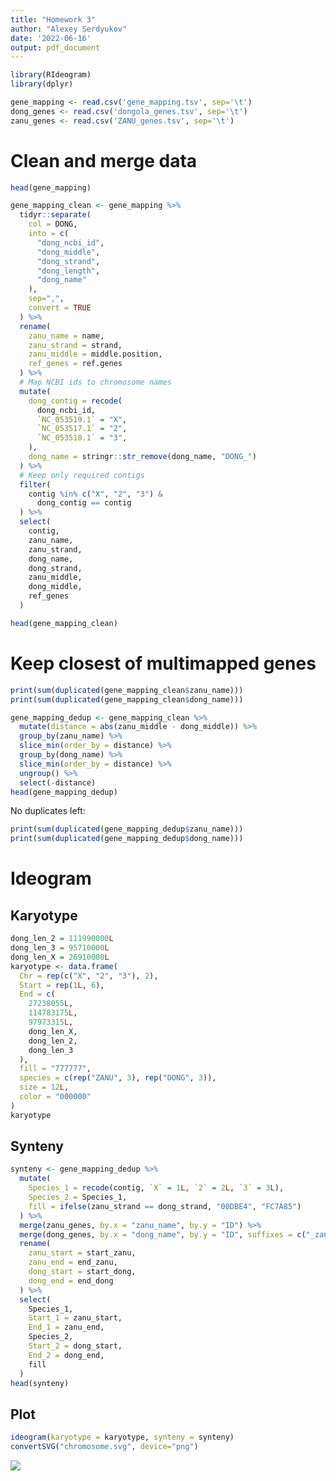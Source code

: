 ```yaml
---
title: "Homework 3"
author: "Alexey Serdyukov"
date: '2022-06-16'
output: pdf_document
---
```



```r
library(RIdeogram)
library(dplyr)
```

```r
gene_mapping <- read.csv('gene_mapping.tsv', sep='\t')
dong_genes <- read.csv('dongola_genes.tsv', sep='\t')
zanu_genes <- read.csv('ZANU_genes.tsv', sep='\t')
```


# Clean and merge data

```r
head(gene_mapping)
```

```r
gene_mapping_clean <- gene_mapping %>%
  tidyr::separate(
    col = DONG,
    into = c(
      "dong_ncbi_id",
      "dong_middle",
      "dong_strand",
      "dong_length",
      "dong_name"
    ),
    sep=",",
    convert = TRUE
  ) %>%
  rename(
    zanu_name = name,
    zanu_strand = strand,
    zanu_middle = middle.position,
    ref_genes = ref.genes
  ) %>%
  # Map NCBI ids to chromosome names
  mutate(
    dong_contig = recode(
      dong_ncbi_id,
      `NC_053519.1` = "X",
      `NC_053517.1` = "2",
      `NC_053518.1` = "3",
    ),
    dong_name = stringr::str_remove(dong_name, "DONG_")
  ) %>%
  # Keep only required contigs
  filter(
    contig %in% c("X", "2", "3") &
      dong_contig == contig
  ) %>%
  select(
    contig,
    zanu_name,
    zanu_strand,
    dong_name,
    dong_strand,
    zanu_middle,
    dong_middle,
    ref_genes
  )

head(gene_mapping_clean)
```


# Keep closest of multimapped genes
```r
print(sum(duplicated(gene_mapping_clean$zanu_name)))
print(sum(duplicated(gene_mapping_clean$dong_name)))
```

```r
gene_mapping_dedup <- gene_mapping_clean %>%
  mutate(distance = abs(zanu_middle - dong_middle)) %>%
  group_by(zanu_name) %>%
  slice_min(order_by = distance) %>%
  group_by(dong_name) %>%
  slice_min(order_by = distance) %>%
  ungroup() %>%
  select(-distance)
head(gene_mapping_dedup)
```

No duplicates left:
```r
print(sum(duplicated(gene_mapping_dedup$zanu_name)))
print(sum(duplicated(gene_mapping_dedup$dong_name)))
```

# Ideogram
## Karyotype
```r
dong_len_2 = 111990000L
dong_len_3 = 95710000L
dong_len_X = 26910000L
karyotype <- data.frame(
  Chr = rep(c("X", "2", "3"), 2),
  Start = rep(1L, 6),
  End = c(
    27238055L,
    114783175L,
    97973315L,
    dong_len_X,
    dong_len_2,
    dong_len_3
  ),
  fill = "777777",
  species = c(rep("ZANU", 3), rep("DONG", 3)),
  size = 12L,
  color = "000000"
)
karyotype
```

## Synteny
```r
synteny <- gene_mapping_dedup %>% 
  mutate(
    Species_1 = recode(contig, `X` = 1L, `2` = 2L, `3` = 3L),
    Species_2 = Species_1,
    fill = ifelse(zanu_strand == dong_strand, "00DBE4", "FC7A85")
  ) %>%
  merge(zanu_genes, by.x = "zanu_name", by.y = "ID") %>% 
  merge(dong_genes, by.x = "dong_name", by.y = "ID", suffixes = c("_zanu", "_dong")) %>%
  rename(
    zanu_start = start_zanu,
    zanu_end = end_zanu,
    dong_start = start_dong,
    dong_end = end_dong
  ) %>%
  select(
    Species_1,
    Start_1 = zanu_start,
    End_1 = zanu_end,
    Species_2,
    Start_2 = dong_start,
    End_2 = dong_end,
    fill
  )
head(synteny)
```


## Plot
```r
ideogram(karyotype = karyotype, synteny = synteny)
convertSVG("chromosome.svg", device="png")
```

![](chromosome.png)
